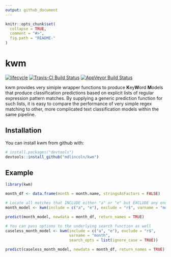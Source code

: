 ```yaml
---
output: github_document
---
```


<!-- README.md is generated from README.Rmd. Please edit that file -->

```r
knitr::opts_chunk$set(
  collapse = TRUE,
  comment = "#>",
  fig.path = "README-"
)
```

# kwm

[![lifecycle](https://img.shields.io/badge/lifecycle-experimental-orange.svg)](https://www.tidyverse.org/lifecycle/#experimental)
[![Travis-CI Build Status](https://travis-ci.org/mdlincoln/kwm.svg?branch=master)](https://travis-ci.org/mdlincoln/kwm)
[![AppVeyor Build Status](https://ci.appveyor.com/api/projects/status/github/mdlincoln/kwm?branch=master&svg=true)](https://ci.appveyor.com/project/mdlincoln/kwm)

kwm provides very simiple wrapper functions to produce **K**ey**W**ord **M**odels that produce classification predictions based on explicit lists of regular expression pattern matches. 
By supplying a generic prediction function for such lists, it is easy to compare the performance of very simple regex matching to other, more complicated text classification models within the same pipeline.

## Installation

You can install kwm from github with:

```r
# install.packages("devtools")
devtools::install_github("mdlincoln/kwm")
```

## Example

```r
library(kwm)

month_df <- data.frame(month = month.name, stringsAsFactors = FALSE)

# Locate all matches that INCLUDE either "a" or "e" but EXCLUDE any ending in "r"
month_model <- kwm(include = c("a", "e"), exclude = "r$", varname = "month")

predict(month_model, newdata = month_df, return_names = TRUE)

# You can pass options to the underlying search function as well
caseless_month_model <- kwm(include = c("a", "e"), exclude = "r$", 
                            varname = "month", 
                            search_opts = list(ignore_case = TRUE))

predict(caseless_month_model, newdata = month_df, return_names = TRUE)
```
